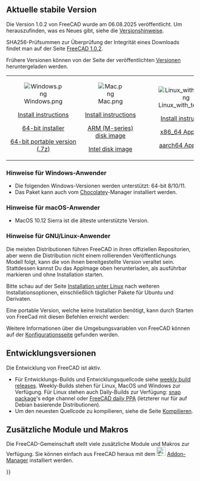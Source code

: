 <languages/>
{{TOCright}}

<span id="Current_stable_version"></span>
== Aktuelle stabile Version ==

Die Version 1.0.2 von FreeCAD wurde am 06.08.2025 veröffentlicht. Um herauszufinden, was es Neues gibt, siehe die [[Release_notes_1.0/de|Versionshinweise]].

SHA256-Prüfsummen zur Überprüfung der Integrität eines Downloads findet man auf der Seite [https://github.com/FreeCAD/FreeCAD/releases/tag/1.0.2 FreeCAD 1.0.2].

Frühere Versionen können von der Seite der veröffentlichten [https://github.com/FreeCAD/FreeCAD/releases/ Versionen] heruntergeladen werden.
<!--Do not remove this tag. It would add even more places where version info has to be kept up to date-->
{| cellpadding="20" style="font-size:120%"

| align=center | [[Image:Windows.png]]

[[Installing_on_Windows|Install instructions]]

[https://github.com/FreeCAD/FreeCAD/releases/download/1.0.2/FreeCAD_1.0.2-conda-Windows-x86_64-installer-1.exe 64-bit installer]

[https://github.com/FreeCAD/FreeCAD/releases/download/1.0.2/FreeCAD_1.0.2-conda-Windows-x86_64-py311.7z 64-bit portable version (.7z)]

| align=center | [[Image:Mac.png]]

[[Installing_on_Mac|Install instructions]]

[https://github.com/FreeCAD/FreeCAD/releases/download/1.0.2/FreeCAD_1.0.2-conda-macOS-arm64-py311.dmg ARM (M-series) disk image]

[https://github.com/FreeCAD/FreeCAD/releases/download/1.0.2/FreeCAD_1.0.2-conda-macOS-x86_64-py311.dmg Intel disk image]

| align=center | [[Image:Linux_with_text.png]]

[[Installing_on_Linux|Install instructions]]

[https://github.com/FreeCAD/FreeCAD/releases/download/1.0.2/FreeCAD_1.0.2-conda-Linux-x86_64-py311.AppImage x86_64 AppImage]

[https://github.com/FreeCAD/FreeCAD/releases/download/1.0.2/FreeCAD_1.0.2-conda-Linux-aarch64-py311.AppImage aarch64 AppImage]

|}

<span id="Notes_for_Windows_users"></span>
===Hinweise für Windows-Anwender===

* Die folgenden Windows-Versionen werden unterstützt: 64-bit 8/10/11.
* Das Paket kann auch vom [https://chocolatey.org/packages/freecad Chocolatey]-Manager installiert werden.

<span id="Notes_for_macOS_users"></span>
===Hinweise für macOS-Anwender===

* MacOS 10.12 Sierra ist die älteste unterstützte Version.

<span id="Notes_for_GNU/Linux_users"></span>
===Hinweise für GNU/Linux-Anwender===

Die meisten Distributionen führen FreeCAD in ihren offiziellen Repositorien, aber wenn die Distribution nicht einem rollierenden Veröffentlichungs Modell folgt, kann die von ihnen bereitgestellte Version veraltet sein. Stattdessen kannst Du das AppImage oben herunterladen, als ausführbar markieren und ohne Installation starten.

Bitte schau auf der Seite [[Installing_on_Linux/de|Installation unter Linux]] nach weiteren Installationsoptionen, einschließlich täglicher Pakete für Ubuntu und Derivaten.

Eine portable Version, welche keine Installation benötigt, kann durch Starten von FreeCad mit diesen Befehlen erreicht werden:

{{Code|lang=text|code=
cd path/to/directory_containing_AppImage/
chmod +x ./name_of_AppImage_file.AppImage
HOME="$PWD/Settings" FREECAD_USER_HOME="$PWD/Settings" ./name_of_AppImage_file.AppImage
}}

Weitere Informationen über die Umgebungsvariablen von FreeCAD können auf der [[Start_up_and_Configuration/de#Environment_variables|Konfigurationsseite]] gefunden werden.

<span id="Development_versions"></span>
==Entwicklungsversionen==

Die Entwicklung von FreeCAD ist aktiv.
* Für Entwicklungs-Builds und Entwicklungsquellcode siehe [https://github.com/FreeCAD/FreeCAD/releases weekly build releases]. Weekly-Builds stehen für Linux, MacOS und Windows zur Verfügung. Für Linux stehen auch Daily-Builds zur Verfügung: [[Ubuntu_Snap|snap package]]'s edge channel oder [https://launchpad.net/~freecad-maintainers/+archive/ubuntu/freecad-daily FreeCAD daily PPA] (letzterer nur für auf Debian basierende Distributionen).
* Um den neuesten Quellcode zu kompilieren, siehe die Seite [[Compiling/de|Kompilieren]].

<span id="Additional_modules_and_macros"></span>
== Zusätzliche  Module und Makros ==

Die FreeCAD-Gemeinschaft stellt viele zusätzliche Module und Makros zur Verfügung. Sie können einfach aus FreeCAD heraus mit dem [[Image:Std_AddonMgr.svg|24px]] [[Std_AddonMgr|Addon-Manager]] installiert werden.


{{Userdocnavi{{#translation:}}}}